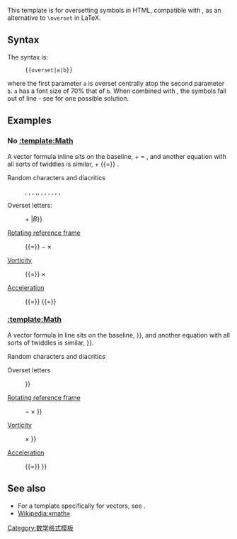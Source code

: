 {{缺乏中文说明}}
This template is for oversetting symbols in HTML, compatible with {{tl|math}}, as an alternative to <code>\overset</code> in LaTeX.

==Syntax==

The syntax is:

:<code><nowiki>{{overset|a|b}}</nowiki></code>

where the first parameter <code>a</code> is overset centrally atop the second parameter <code>b</code>. <code>a</code> has a font size of 70% that of <code>b</code>. When combined with {{tl|underset}}, the symbols fall out of line - see {{tl|overunderset}} for one possible solution.

==Examples==

===No [[:template:Math]]===

A vector formula inline sits on the baseline, {{overset|→|''a''}} + {{overset|→|''b''}} = {{overset|→|''c''}}, and another equation with all sorts of twiddles is similar, {{overset|~|''a''}} + {{overset|&and;|''n''}} {{=}} {{overset|•|''c''}}.

;Random characters and diacritics

:{{overset|~|''a''}}, {{overset|↔|Ԁ}}, {{overset|→|''D''}}, {{overset|←|''q''}},'''''{{overset|··|z}}''''', '''{{overset|·|n}}''', {{overset|^|Ω}}, '''{{overset|^|ε}}''', {{overset|—|N}}, ''{{overset|&and;|H}}'', {{overset|︿|'''J'''}}, {{overset|﹇|''Φ''}}

;Overset letters:

:{{overset|''n'' + ''m''|''A''}} + {{overset|{{=}} {{sqrt|6}}|''B''}}

;[[Rotating reference frame]]

:{{sfrac|d{{overset|→|''A''&prime;}}|d''t''}} {{=}} {{sfrac|d{{overset|→|''A''}}|d''t''}} &minus; {{overset|→|''ω''}} × {{overset|→|''A''}}

;[[Vorticity]]

:{{overset|→|''ω''}} {{=}} {{overset|→|&nabla;}} × {{overset|→|''u''}}

;[[Acceleration]]

:'''{{overset|··|r}}''' {{=}} {{sfrac|d'''{{overset|·|r}}'''|d''t''}} {{=}} {{sfrac|d<sup>2</sup>'''r'''|d''t''<sup>2</sup>}}

===[[:template:Math]]===

A vector formula in line sits on the baseline, {{math|{{overset|→|''a''}} + {{overset|→|''b''}} {{=}} {{overset|→|''c''}}}}, and another equation with all sorts of twiddles is similar, {{math|{{overset|~|''a''}} + {{overset|&and;|''n''}} {{=}} {{overset|•|''c''}}}}.

;Random characters and diacritics

:{{math|{{overset|~|''a''}}, {{overset|↔|Ԁ}}, {{overset|→|''D''}}, {{overset|←|''q''}},'''''{{overset|··|z}}''''', '''{{overset|·|n}}''', {{overset|^|Ω}}, '''{{overset|^|ε}}''', {{overset|—|N}}, ''{{overset|&and;|H}}'', {{overset|︿|'''J'''}}, {{overset|﹇|''Φ''}}}}

;Overset letters

:{{math|{{overset|''n'' + ''m''|''A''}} + {{overset|{{=}} {{sqrt|6}}|''B''}}}}

;[[Rotating reference frame]]

:{{math|{{sfrac|d{{overset|→|''A''&prime;}}|d''t''}} {{=}} {{sfrac|d{{overset|→|''A''}}|d''t''}} &minus; {{overset|→|''ω''}} × {{overset|→|''A''}}}}

;[[Vorticity]]

:{{math|{{overset|→|''ω''}} {{=}} {{overset|→|&nabla;}} × {{overset|→|''u''}}}}

;[[Acceleration]]

:{{math|'''{{overset|··|r}}''' {{=}} {{sfrac|d'''{{overset|·|r}}'''|d''t''}} {{=}} {{sfrac|d<sup>2</sup>'''r'''|d''t''<sup>2</sup>}}}}

==See also==

*For a template specifically for vectors, see {{tl|vec}}.
*[[Wikipedia:«math»]]

<includeonly>
[[Category:数学格式模板]]
</includeonly>
